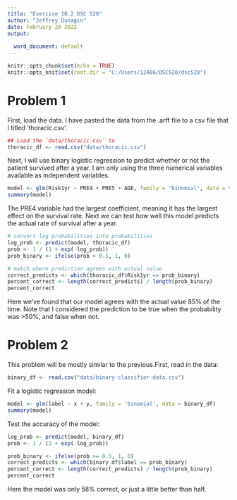 ---
title: "Exercise 10.2 DSC 520"
author: "Jeffrey Dunagin"
date: February 20 2022
output:
  
  word_document: default
---

```{r setup, include=FALSE}
knitr::opts_chunk$set(echo = TRUE)
knitr::opts_knit$set(root.dir = "C:/Users/12486/DSC520/dsc520")
```
# Problem 1

First, load the data. I have pasted the data from the .arff file to a csv file that I titled 'thoracic.csv'.
```{r}
## Load the `data/thoracic.csv` to
thoracic_df <- read.csv("data/thoracic.csv")
```
Next, I will use binary logistic regression to predict whether or not the patient survived after a year. I am only using the three numerical variables available as independent variables.
```{r}
model <- glm(Risk1yr ~ PRE4 + PRE5 + AGE, family = 'binomial', data = thoracic_df)
summary(model)
```
The PRE4 variable had the largest coefficient, meaning it has the largest effect on the survival rate. Next we can test how well this model predicts the actual rate of survival after a year.
```{r}
# convert log probabilities into probabilities
log_prob <- predict(model, thoracic_df)
prob <- 1 / (1 + exp(-log_prob))
prob_binary <- ifelse(prob > 0.5, 1, 0)

# match where prediction agrees with actual value
correct_predicts <- which(thoracic_df$Risk1yr == prob_binary)
percent_correct <- length(correct_predicts) / length(prob_binary)
percent_correct
```
Here we've found that our model agrees with the actual value 85% of the time. Note that I considered the prediction to be true when the probability was >50%, and false when not.

# Problem 2

This problem will be mostly similar to the previous.First, read in the data:
```{r}
binary_df <- read.csv("data/binary-classifier-data.csv")
```

Fit a logistic regression model:
```{r}
model <- glm(label ~ x + y, family = 'binomial', data = binary_df)
summary(model)
```
Test the accuracy of the model:
```{r}
log_prob <- predict(model, binary_df)
prob <- 1 / (1 + exp(-log_prob))

prob_binary <- ifelse(prob >= 0.5, 1, 0)
correct_predicts <- which(binary_df$label == prob_binary)
percent_correct <- length(correct_predicts) / length(prob_binary)
percent_correct
```
Here the model was only 58% correct, or just a little better than half.

